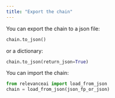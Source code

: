 ```yaml
---
title: "Export the chain"
---
```

You can export the chain to a json file:
```python Python
chain.to_json()
```
or a dictionary:
```python Python
chain.to_json(return_json=True)
```
You can import the chain:
```python Python
from relevanceai import load_from_json
chain = load_from_json(json_fp_or_json)
```